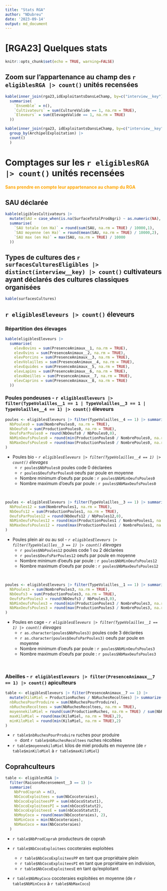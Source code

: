 ---
title: "Stats RGA"
author: "NDubreu"
date: '2023-09-14'
output: md_document
---

# [RGA23] Quelques stats 

```{r setup, include=FALSE}
knitr::opts_chunk$set(echo = TRUE, warning=FALSE)
```

## Zoom sur l'appartenance au champ des `r eligiblesRGA |> count()` unités recensées

```{r, echo=FALSE}

kable(inner_join(rga23,idExploitantsDansLeChamp, by=c("interview__key"))  |>
  summarise(
    `Ensemble` = n(),
    `Cultivateurs` = sum(CultureValide == 1, na.rm = TRUE),
    `Eleveurs` = sum(ElevageValide == 1, na.rm = TRUE)
  ))
```
```{r, echo=FALSE}

kable(inner_join(rga23, idExploitantsDansLeChamp, by=c("interview__key")) |>
  group_by(ArchipelExploitation) |>
  count()
  )
```

# Comptages sur les `r eligiblesRGA |> count()` unités recensées 
<font color = "orange">**Sans prendre en compte leur appartenance au champ du RGA**</font>

## SAU déclarée

```{r, echo=FALSE}

kable(eligiblesCultivateurs |>
  mutate(SAU = case_when(is.na(SurfaceTotalProdAgri) ~ as.numeric(NA), TRUE ~ as.numeric(SurfaceTotalProdAgri))) |>
  summarise(
    `SAU totale (en Ha)` = round(sum(SAU, na.rm = TRUE) / 10000,1),
    `SAU moyenne (en Ha)` = round(mean(SAU, na.rm = TRUE) / 10000,2),
    `SAU max (en Ha)` = max(SAU, na.rm = TRUE) / 10000
  ))
```

## Types de cultures des `r surfacesCulturesEligibles |> distinct(interview__key) |> count()` cultivateurs ayant déclarés des cultures classiques organisées

```{r, echo=FALSE}

kable(surfacesCultures)
```

## `r eligiblesEleveurs |> count()` éleveurs

### Répartition des élevages

```{r, echo=FALSE}

kable(eligiblesEleveurs |>
  summarise(
    elevBovins = sum(PresenceAnimaux__1, na.rm = TRUE),
    elevOvins = sum(PresenceAnimaux__2, na.rm = TRUE),
    elevPorcins = sum(PresenceAnimaux__3, na.rm = TRUE),
    elevVolailles = sum(PresenceAnimaux__4, na.rm = TRUE),
    elevEquides = sum(PresenceAnimaux__5, na.rm = TRUE),
    elevLapins = sum(PresenceAnimaux__6, na.rm = TRUE),
    elevAbeilles = sum(PresenceAnimaux__7, na.rm = TRUE),
    elevCaprins = sum(PresenceAnimaux__8, na.rm = TRUE)
  ))
```

### Poules pondeuses - `r eligiblesEleveurs |> filter(TypeVolailles__1 == 1 | TypeVolailles__3 == 1 | TypeVolailles__4 == 1) |> count()` éleveurs



```{r, echo=FALSE}
poules <- eligiblesEleveurs |> filter(TypeVolailles__4 == 1) |> summarize(
  NbPoules0 = sum(NombrePoules0, na.rm = TRUE),
  NbOeufs0 = sum(ProductionPoules0, na.rm = TRUE),
  OeufsParPoules0 = round(NbOeufs0 / NbPoules0,0),
  NbMinOeufsPoules0 = round(min(ProductionPoules0 / NombrePoules0, na.rm = TRUE),0),
  NbMaxOeufsPoules0 = round(max(ProductionPoules0 / NombrePoules0, na.rm = TRUE),0)
)
```
- Poules bio - *`r eligiblesEleveurs |> filter(TypeVolailles__4 == 1) |> count()` élevages*
  - `r poules$NbPoules0` poules code 0 déclarées
  - `r poules$OeufsParPoules0` oeufs par poule en moyenne
  - Nombre minimum d'oeufs par poule : `r poules$NbMinOeufsPoules0`
  - Nombre maximum d'oeufs par poule : `r poules$NbMaxOeufsPoules0`

<br/>

```{r, echo=FALSE}
poules <- eligiblesEleveurs |> filter(TypeVolailles__3 == 1) |> summarize(
  NbPoules12 = sum(NombrePoules1, na.rm = TRUE),
  NbOeufs12 = sum(ProductionPoules1, na.rm = TRUE),
  OeufsParPoules12 = round(NbOeufs12 / NbPoules12,0),
  NbMinOeufsPoules12 = round(min(ProductionPoules1 / NombrePoules1, na.rm = TRUE),0),
  NbMaxOeufsPoules12 = round(max(ProductionPoules1 / NombrePoules1, na.rm = TRUE),0)
)
```
- Poules plein air ou au sol - *`r eligiblesEleveurs |> filter(TypeVolailles__3 == 1) |> count()` élevages*
  - `r poules$NbPoules12` poules code 1 ou 2 déclarées
  - `r poules$OeufsParPoules12` oeufs par poule en moyenne
  - Nombre minimum d'oeufs par poule : `r poules$NbMinOeufsPoules12`
  - Nombre maximum d'oeufs par poule : `r poules$NbMaxOeufsPoules12`

<br/>  

```{r, echo=FALSE}
poules <- eligiblesEleveurs |> filter(TypeVolailles__1 == 1) |> summarize(
  NbPoules3 = sum(NombrePoules3, na.rm = TRUE),
  NbOeufs3 = sum(ProductionPoules3, na.rm = TRUE),
  OeufsParPoules3 = round(NbOeufs3 / NbPoules3,0),
  NbMinOeufsPoules3 = round(min(ProductionPoules3 / NombrePoules3, na.rm = TRUE),0),
  NbMaxOeufsPoules3 = round(max(ProductionPoules3 / NombrePoules3, na.rm = TRUE),0)
)
```
- Poules en cage - *`r eligiblesEleveurs |> filter(TypeVolailles__1 == 1) |> count()` élevages*
  - `r as.character(poules$NbPoules3)` poules code 3 déclarées
  - `r as.character(poules$OeufsParPoules3)` oeufs par poule en moyenne
  - Nombre minimum d'oeufs par poule : `r poules$NbMinOeufsPoules3`
  - Nombre maximum d'oeufs par poule : `r poules$NbMaxOeufsPoules3`

<br/>

### Abeilles - `r eligiblesEleveurs |> filter(PresenceAnimaux__7 == 1) |> count()` apiculteurs

```{r, echo=FALSE}
table <- eligiblesEleveurs |> filter(PresenceAnimaux__7 == 1) |>
  mutate(KiloMiel = ProductionRuches / NbRuchesRecoltees) |> summarize(
  nbRuchesPourProduire = sum(NbRuchesPourProduire),
  nbRuchesRecoltees = sum(NbRuchesRecoltees, na.rm = TRUE),
  moyennekiloMiel = round(sum(ProductionRuches, na.rm = TRUE) / sum(NbRuchesRecoltees, na.rm = TRUE),2),
  maxKiloMiel = round(max(KiloMiel, na.rm = TRUE),2),
  minKiloMiel = round(min(KiloMiel, na.rm = TRUE),2)
)
```
- `r table$nbRuchesPourProduire` ruches pour produire
  - dont `r table$nbRuchesRecoltees` ruches récoltées
- `r table$moyennekiloMiel` kilos de miel produits en moyenne (de `r table$minKiloMiel` à `r table$maxKiloMiel`)
  
## Coprahculteurs

```{r, echo=FALSE}
table <- eligiblesRGA |>
  filter(RaisonsRecensement__3 == 1) |>
  summarize(
    NbProdCoprah = n(),
    NbCocoExploitees = sum(NbCocoteraies),
    NbCocoExploiteesPP = sum(nbCocoStatut1),
    NbCocoExploiteesPI = sum(nbCocoStatut2),
    NbCocoExploiteesE = sum(nbCocoStatut3),
    NbMoyCoco = round(mean(NbCocoteraies), 2),
    NbMinCoco = min(NbCocoteraies),
    NbMaxCoco = max(NbCocoteraies)
  )
```
- `r table$NbProdCoprah` producteurs de coprah

- `r table$NbCocoExploitees` cocoteraies exploitées
  - `r table$NbCocoExploiteesPP` en tant que propriétaire plein
  - `r table$NbCocoExploiteesPI` en tant que propriétaire en indivision,
  - `r table$NbCocoExploiteesE` en tant qu'exploitant
  
- `r table$NbMoyCoco` cocoteraies exploitées en moyenne (de `r table$NbMinCoco` à `r table$NbMaxCoco`)
